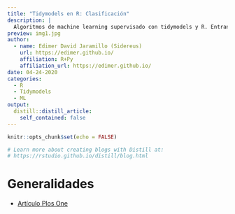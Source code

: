 ```yaml
---
title: "Tidymodels en R: Clasificación"
description: | 
  Algoritmos de machine learning supervisado con tidymodels y R. Entranamiento de modelos en problema de clasificación. Replicación de estudio publicado en Plos One.
preview: img1.jpg  
author:
  - name: Edimer David Jaramillo (Sidereus)
    url: https://edimer.github.io/
    affiliation: R+Py
    affiliation_url: https://edimer.github.io/
date: 04-24-2020
categories:
  - R
  - Tidymodels
  - ML
output:
  distill::distill_article:
    self_contained: false
---
```


```r
knitr::opts_chunk$set(echo = FALSE)

# Learn more about creating blogs with Distill at:
# https://rstudio.github.io/distill/blog.html

```

# Generalidades

- [Artículo Plos One](https://journals.plos.org/plosone/article?id=10.1371/journal.pone.0213829#sec013)




